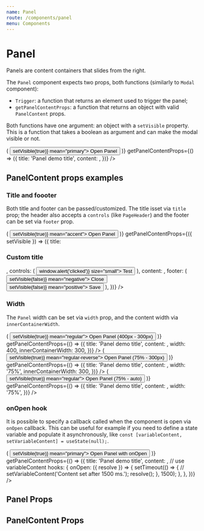 ```yaml
---
name: Panel
route: /components/panel
menu: Components
---
```





# Panel

Panels are content containers that slides from the right.

The `Panel` component expects two props, both functions (similarly to `Modal` component):

-   `Trigger`: a function that returns an element used to trigger the panel;
-   `getPanelContentProps`: a function that returns an object with valid `PanelContent` props.

Both functions have one argument: an object with a `setVisible` property.
This is a function that takes a boolean as argument and can make the modal visible or not.

<Playground>
    <Panel
        Trigger={({ setVisible }) => (
            <Button onClick={() => setVisible(true)} mean="primary">
                Open Panel
            </Button>
        )}
        getPanelContentProps={() => ({
            title: 'Panel demo title',
            content: <Lorem paragraphs={3} />,
        })}
    />
</Playground>

## PanelContent props examples

### Title and foooter

Both title and footer can be passed/customized. The title isset via `title` prop;
the header also accepts a `controls` (like `PageHeader`) and the footer can be set
via `footer` prop.

<Playground>
    <Panel
        Trigger={({ setVisible }) => (
            <Button onClick={() => setVisible(true)} mean="accent">
                Open Panel
            </Button>
        )}
        getPanelContentProps={({ setVisible }) => ({
            title: <h3 className="color-accent">Custom title</h3>,
            controls: (
                <Button onClick={() => window.alert('clicked')} size="small">
                    Test
                </Button>
            ),
            content: <Lorem paragraphs={3} />,
            footer: (
                <Fragment>
                    <Button onClick={() => setVisible(false)} mean="negative">
                        Close
                    </Button>
                    <Button onClick={() => setVisible(false)} mean="positive">
                        Save
                    </Button>
                </Fragment>
            ),
        })}
    />
</Playground>

### Width

The `Panel` width can be set via `width` prop, and the content width via `innerContainerWidth`.

<Playground>
    <Panel
        Trigger={({ setVisible }) => (
            <Button onClick={() => setVisible(true)} mean="regular">
                Open Panel (400px - 300px)
            </Button>
        )}
        getPanelContentProps={() => ({
            title: 'Panel demo title',
            content: <Lorem paragraphs={3} />,
            width: 400,
            innerContainerWidth: 300,
        })}
    />
    <Panel
        Trigger={({ setVisible }) => (
            <Button onClick={() => setVisible(true)} mean="regular-reverse">
                Open Panel (75% - 300px)
            </Button>
        )}
        getPanelContentProps={() => ({
            title: 'Panel demo title',
            content: <Lorem paragraphs={3} />,
            width: '75%',
            innerContainerWidth: 300,
        })}
    />
    <Panel
        Trigger={({ setVisible }) => (
            <Button onClick={() => setVisible(true)} mean="regular">
                Open Panel (75% - auto)
            </Button>
        )}
        getPanelContentProps={() => ({
            title: 'Panel demo title',
            content: <Lorem paragraphs={3} />,
            width: '75%',
        })}
    />
</Playground>

### onOpen hook

It is possible to specify a callback called when the component is open via `onOpen` callback.
This can be useful for example if you need to define a state variable and populate it asynchronously,
like `const [variableContent, setVariableContent] = useState(null);`.

<Playground>
    <Panel
        Trigger={({ setVisible }) => (
            <Button onClick={() => setVisible(true)} mean="primary">
                Open Panel with onOpen
            </Button>
        )}
        getPanelContentProps={() => ({
            title: 'Panel demo title',
            content: <Lorem paragraphs={3} />, // use variableContent
            hooks: {
                onOpen: ({ resolve }) => {
                    setTimeout(() => {
                        // setVariableContent('Content set after 1500 ms.');
                        resolve();
                    }, 1500);
                },
            },
        })}
    />
</Playground>

## Panel Props

<Props of={Panel} />

## PanelContent Props

<Props of={PanelContentWrapper} />
